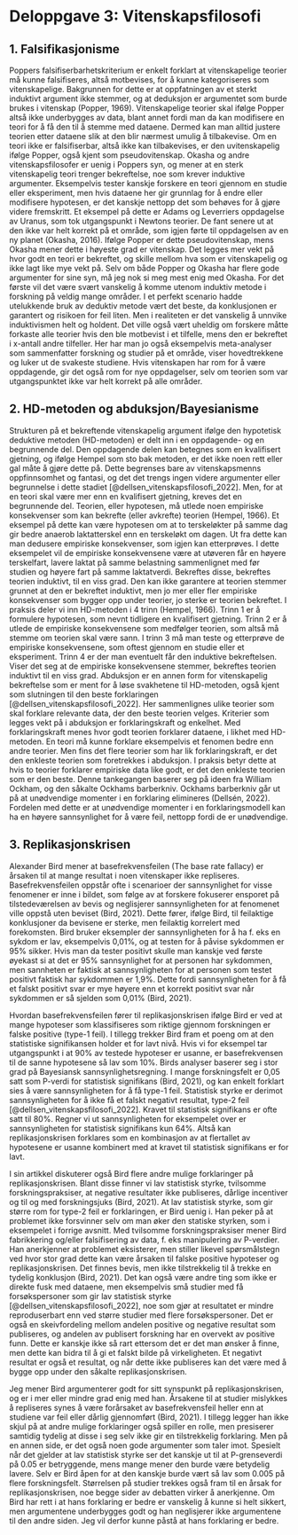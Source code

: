 # Deloppgave 3: Vitenskapsfilosofi

<!-- Part 3: Philosophy of science -->

## 1. Falsifikasjonisme

Poppers falsifiserbarhetskriterium er enkelt forklart at vitenskapelige teorier må kunne falsifiseres, altså motbevises, for å kunne kategoriseres som vitenskapelige. Bakgrunnen for dette er at oppfatningen av et sterkt induktivt argument ikke stemmer, og at deduksjon er argumentet som burde brukes i vitenskap (Popper, 1969). Vitenskapelige teorier skal ifølge Popper altså ikke underbygges av data, blant annet fordi man da kan modifisere en teori for å få den til å stemme med dataene. Dermed kan man alltid justere teorien etter dataene slik at den blir nærmest umulig å tilbakevise. Om en teori ikke er falsifiserbar, altså ikke kan tilbakevises, er den uvitenskapelig ifølge Popper, også kjent som pseudovitenskap. Okasha og andre vitenskapsfilosofer er uenig i Poppers syn, og mener at en sterk vitenskapelig teori trenger bekreftelse, noe som krever induktive argumenter. Eksempelvis tester kanskje forskere en teori gjennom en studie eller eksperiment, men hvis dataene her gir grunnlag for å endre eller modifisere hypotesen, er det kanskje nettopp det som behøves for å gjøre videre fremskritt. Et eksempel på dette er Adams og Leverriers oppdagelse av Uranus, som tok utgangspunkt i Newtons teorier. De fant senere ut at den ikke var helt korrekt på et område, som igjen førte til oppdagelsen av en ny planet (Okasha, 2016). Ifølge Popper er dette pseudovitenskap, mens Okasha mener dette i høyeste grad er vitenskap. Det legges mer vekt på hvor godt en teori er bekreftet, og skille mellom hva som er vitenskapelig og ikke lagt like mye vekt på. Selv om både Popper og Okasha har flere gode argumenter for sine syn, må jeg nok si meg mest enig med Okasha. For det første vil det være svært vanskelig å komme utenom induktiv metode i forskning på veldig mange områder. I et perfekt scenario hadde utelukkende bruk av deduktiv metode vært det beste, da konklusjonen er garantert og risikoen for feil liten. Men i realiteten er det vanskelig å unnvike induktivismen helt og holdent. Det ville også vært uheldig om forskere måtte forkaste alle teorier hvis den ble motbevist i et tilfelle, mens den er bekreftet i x-antall andre tilfeller. Her har man jo også eksempelvis meta-analyser som sammenfatter forskning og studier på et område, viser hovedtrekkene og luker ut de svakeste studiene. Hvis vitenskapen har rom for å være oppdagende, gir det også rom for nye oppdagelser, selv om teorien som var utgangspunktet ikke var helt korrekt på alle områder.

## 2. HD-metoden og abduksjon/Bayesianisme

Strukturen på et bekreftende vitenskapelig argument ifølge den hypotetisk deduktive metoden (HD-metoden) er delt inn i en oppdagende- og en begrunnende del. Den oppdagende delen kan betegnes som en kvalifisert gjetning, og ifølge Hempel som sto bak metoden, er det ikke noen rett eller gal måte å gjøre dette på. Dette begrenses bare av vitenskapsmenns oppfinnsomhet og fantasi, og det det trengs ingen videre argumenter eller begrunnelse i dette stadiet [@dellsen_vitenskapsfilosofi_2022]. Men, for at en teori skal være mer enn en kvalifisert gjetning, kreves det en begrunnende del. Teorien, eller hypotesen, må utlede noen empiriske konsekvenser som kan bekrefte (eller avkrefte) teorien (Hempel, 1966). Et eksempel på dette kan være hypotesen om at to terskeløkter på samme dag gir bedre anaerob laktatterskel enn en terskeløkt om dagen. Ut fra dette kan man dedusere empiriske konsekvenser, som igjen kan etterprøves. I dette eksempelet vil de empiriske konsekvensene være at utøveren får en høyere terskelfart, lavere laktat på samme belastning sammenlignet med før studien og høyere fart på samme laktatverdi. Bekreftes disse, bekreftes teorien induktivt, til en viss grad. Den kan ikke garantere at teorien stemmer grunnet at den er bekreftet induktivt, men jo mer eller fler empiriske konsekvenser som bygger opp under teorier, jo sterke er teorien bekreftet. I praksis deler vi inn HD-metoden i 4 trinn (Hempel, 1966). Trinn 1 er å formulere hypotesen, som nevnt tidligere en kvalifisert gjetning. Trinn 2 er å utlede de empiriske konsekvensene som medfølger teorien, som altså må stemme om teorien skal være sann. I trinn 3 må man teste og etterprøve de empiriske konsekvensene, som oftest gjennom en studie eller et eksperiment. Trinn 4 er der man eventuelt får den induktive bekreftelsen. Viser det seg at de empiriske konsekvensene stemmer, bekreftes teorien induktivt til en viss grad. Abduksjon er en annen form for vitenskapelig bekreftelse som er ment for å løse svakhetene til HD-metoden, også kjent som slutningen til den beste forklaringen [@dellsen_vitenskapsfilosofi_2022]. Her sammenlignes ulike teorier som skal forklare relevante data, der den beste teorien velges. Kriterier som legges vekt på i abduksjon er forklaringskraft og enkelhet. Med forklaringskraft menes hvor godt teorien forklarer dataene, i likhet med HD-metoden. En teori må kunne forklare eksempelvis et fenomen bedre enn andre teorier. Men fins det flere teorier som har lik forklaringskraft, er det den enkleste teorien som foretrekkes i abduksjon. I praksis betyr dette at hvis to teorier forklarer empiriske data like godt, er det den enkleste teorien som er den beste. Denne tankegangen baserer seg på ideen fra William Ockham, og den såkalte Ockhams barberkniv. Ockhams barberkniv går ut på at unødvendige momenter i en forklaring elimineres (Dellsén, 2022). Fordelen med dette er at unødvendige momenter i en forklaringsmodell kan ha en høyere sannsynlighet for å være feil, nettopp fordi de er unødvendige.

## 3. Replikasjonskrisen

Alexander Bird mener at basefrekvensfeilen (The base rate fallacy) er årsaken til at mange resultat i noen vitenskaper ikke repliseres. Basefrekvensfeilen oppstår ofte i scenarioer der sannsynlighet for visse fenomener er inne i bildet, som følge av at forskere fokuserer ensporet på tilstedeværelsen av bevis og neglisjerer sannsynligheten for at fenomenet ville oppstå uten beviset (Bird, 2021). Dette fører, ifølge Bird, til feilaktige konklusjoner da bevisene er sterke, men feilaktig korrelert med forekomsten. Bird bruker eksempler der sannsynligheten for å ha f. eks en sykdom er lav, eksempelvis 0,01%, og at testen for å påvise sykdommen er 95% sikker. Hvis man da tester positivt skulle man kanskje ved første øyekast si at det er 95% sannsynlighet for at personen har sykdommen, men sannheten er faktisk at sannsynligheten for at personen som testet positivt faktisk har sykdommen er 1,9%. Dette fordi sannsynligheten for å få et falskt positivt svar er mye høyere enn et korrekt positivt svar når sykdommen er så sjelden som 0,01% (Bird, 2021).

Hvordan basefrekvensfeilen fører til replikasjonskrisen ifølge Bird er ved at mange hypoteser som klassifiseres som riktige gjennom forskningen er falske positive (type-1 feil). I tillegg trekker Bird fram et poeng om at den statistiske signifikansen holder et for lavt nivå. Hvis vi for eksempel tar utgangspunkt i at 90% av testede hypoteser er usanne, er basefrekvensen til de sanne hypotesene så lav som 10%. Birds analyser baserer seg i stor grad på Bayesiansk sannsynlighetsregning. I mange forskningsfelt er 0,05 satt som P-verdi for statistisk signifikans (Bird, 2021), og kan enkelt forklart sies å være sannsynligheten for å få type-1 feil. Statistisk styrke er derimot sannsynligheten for å ikke få et falskt negativt resultat, type-2 feil \[@dellsen_vitenskapsfilosofi_2022\]. Kravet til statistisk signifikans er ofte satt til 80%. Regner vi ut sannsynligheten for eksempelet over er sannsynligheten for statistisk signifikans kun 64%. Altså kan replikasjonskrisen forklares som en kombinasjon av at flertallet av hypotesene er usanne kombinert med at kravet til statistisk signifikans er for lavt.

I sin artikkel diskuterer også Bird flere andre mulige forklaringer på replikasjonskrisen. Blant disse finner vi lav statistisk styrke, tvilsomme forskningspraksiser, at negative resultater ikke publiseres, dårlige incentiver og til og med forskningsjuks (Bird, 2021). At lav statistisk styrke, som gir større rom for type-2 feil er forklaringen, er Bird uenig i. Han peker på at problemet ikke forsvinner selv om man øker den statiske styrken, som i eksempelet i forrige avsnitt. Med tvilsomme forskningspraksiser mener Bird fabrikkering og/eller falsifisering av data, f. eks manipulering av P-verdier. Han anerkjenner at problemet eksisterer, men stiller likevel spørsmålstegn ved hvor stor grad dette kan være årsaken til falske positive hypoteser og replikasjonskrisen. Det finnes bevis, men ikke tilstrekkelig til å trekke en tydelig konklusjon (Bird, 2021). Det kan også være andre ting som ikke er direkte fusk med dataene, men eksempelvis små studier med få forsøkspersoner som gir lav statistisk styrke \[@dellsen_vitenskapsfilosofi_2022\], noe som gjør at resultatet er mindre reproduserbart enn ved større studier med flere forsøkspersoner. Det er også en skeivfordeling mellom andelen positive og negative resultat som publiseres, og andelen av publisert forskning har en overvekt av positive funn. Dette er kanskje ikke så rart ettersom det er det man ønsker å finne, men dette kan bidra til å gi et falskt bilde på virkeligheten. Et negativt resultat er også et resultat, og når dette ikke publiseres kan det være med å bygge opp under den såkalte replikasjonskrisen.

Jeg mener Bird argumenterer godt for sitt synspunkt på replikasjonskrisen, og er i mer eller mindre grad enig med han. Årsakene til at studier mislykkes å repliseres synes å være forårsaket av basefrekvensfeil heller enn at studiene var feil eller dårlig gjennomført (Bird, 2021). I tillegg legger han ikke skjul på at andre mulige forklaringer også spiller en rolle, men presiserer samtidig tydelig at disse i seg selv ikke gir en tilstrekkelig forklaring. Men på en annen side, er det også noen gode argumenter som taler imot. Spesielt når det gjelder at lav statistisk styrke ser det kanskje ut til at P-grenseverdi på 0.05 er betryggende, mens mange mener den burde være betydelig lavere. Selv er Bird åpen for at den kanskje burde vært så lav som 0.005 på flere forskningsfelt. Størrelsen på studier trekkes også fram til en årsak for replikasjonskrisen, noe begge sider av debatten virker å anerkjenne. Om Bird har rett i at hans forklaring er bedre er vanskelig å kunne si helt sikkert, men argumentene underbygges godt og han neglisjerer ikke argumentene til den andre siden. Jeg vil derfor kunne påstå at hans forklaring er bedre.
